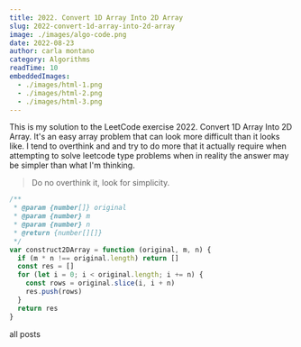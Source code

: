 ```yaml
---
title: 2022. Convert 1D Array Into 2D Array
slug: 2022-convert-1d-array-into-2d-array
image: ./images/algo-code.png
date: 2022-08-23
author: carla montano
category: Algorithms
readTime: 10
embeddedImages:
  - ./images/html-1.png
  - ./images/html-2.png
  - ./images/html-3.png
---
```



This is my solution to the LeetCode exercise 2022. Convert 1D Array Into 2D Array. It's an easy array problem that can look more difficult than it looks like. I tend to overthink and and try to do more that it actually require when attempting to solve leetcode type problems when in reality the answer may be simpler than what I'm thinking.

<blockquote>Do no overthink it, look for simplicity.</blockquote>

```js
/**
 * @param {number[]} original
 * @param {number} m
 * @param {number} n
 * @return {number[][]}
 */
var construct2DArray = function (original, m, n) {
  if (m * n !== original.length) return []
  const res = []
  for (let i = 0; i < original.length; i += n) {
    const rows = original.slice(i, i + n)
    res.push(rows)
  }
  return res
}
```

<Link to="/posts" className="btn center-btn">
  all posts
</Link>
